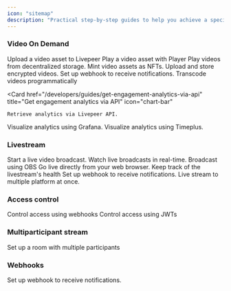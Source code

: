 ```yaml
---
icon: "sitemap"
description: "Practical step-by-step guides to help you achieve a specific goal. These guides are designed to help you get started with a specific task or feature."
---
```


### Video On Demand

<CardGroup cols={2}>
  <Card
    href="/developers/guides/upload-video-asset"
    title="Upload asset"
    icon="video"
  >
    Upload a video asset to Livepeer
  </Card>
  <Card
    href="/developers/guides/playback-a-vod"
    title="Play a video on-demand"
    icon="play"
  >
    Play a video asset with Player
  </Card>
  <Card
    href="/developers/guides/dstorage-playback"
    title="Play video from IPFS/Arweave"
    icon="play"
  >
    Play videos from decentralized storage.
  </Card>
  <Card
    href="/developers/guides/mint-video-nft"
    title="Mint video NFT"
    icon="file"
  >
    Mint video assets as NFTs.
  </Card>
  <Card
    href="/developers/guides/encrypted-vod"
    title="Upload encrypted files"
    icon="lock"
  >
    Upload and store encrypted videos.
  </Card>
  <Card
    href="/developers/guides/listen-to-vod-events"
    title="Listen for video events"
    icon="bell"
  >
    Set up webhook to receive notifications.
  </Card>
  <Card
    href="/developers/guides/transcode-video-storj"
    title="Transcode API"
    icon="code"
  >
    Transcode videos programmatically
  </Card>

  <Card 
    href="/developers/guides/get-engagement-analytics-via-api"
    title="Get engagement analytics via API" 
    icon="chart-bar"
  >
    Retrieve analytics via Livepeer API.
  </Card>
  <Card 
    href="/developers/guides/get-engagement-analytics-via-grafana"
    title="Get engagement analytics via Grafana" 
    icon="chart-bar"
  >
    Visualize analytics using Grafana.
  </Card>
  <Card 
  href="/developers/guides/get-engagement-analytics-via-timeplus"
  title="Get analytics via Timeplus" icon="eye">
    Visualize analytics using Timeplus.
  </Card>
</CardGroup>

### Livestream

<CardGroup cols={2}>
  <Card
    href="/developers/guides/create-livestream"
    title="Create a livestream"
    icon="video"
  >
    Start a live video broadcast.
  </Card>
  <Card
    href="/developers/guides/playback-a-livestream"
    title="Play a livestream"
    icon="play"
  >
    Watch live broadcasts in real-time.
  </Card>
  <Card
    href="/developers/guides/stream-via-obs"
    title="Stream via OBS"
    icon="desktop"
  >
    Broadcast using OBS
  </Card>
  <Card
    href="/developers/guides/livestream-from-browser"
    title="Livestream from the browser"
    icon="globe"
  >
    Go live directly from your web browser.
  </Card>
  <Card
    href="/developers/guides/monitor-stream-health"
    title="Monitor stream health"
    icon="wave-pulse"
  >
    Keep track of the livestream's health
  </Card>
  <Card
    href="/developers/guides/listen-to-stream-events"
    title="Listen for stream events"
    icon="bell"
  >
    Set up webhook to receive notifications.
  </Card>
  <Card
    href="/developers/guides/multistream"
    title="Set up a multistream"
    icon="arrow-right-arrow-left"
  >
    Live stream to multiple platform at once.
  </Card>
</CardGroup>

### Access control

<CardGroup cols={2}>
  <Card
    href="/developers/guides/access-control-webhooks"
    title="Control access using webhooks"
    icon="lock"
  >
    Control access using webhooks
  </Card>
  <Card
    href="/developers/guides/access-control-jwt"
    title="Control access using JWTs"
    icon="lock"
  >
    Control access using JWTs
  </Card>
</CardGroup>

### Multiparticipant stream

<CardGroup cols={2}>
  <Card
    href="/developers/guides/multiparticipant-stream"
    title="Setup a multiparticipant livestream"
    icon="people-group"
  >
    Set up a room with multiple participants
  </Card>
</CardGroup>

### Webhooks

<CardGroup cols={2}>
  <Card
    href="/developers/guides/setup-and-listen-to-webhooks"
    title="Set up and listen for webhooks"
    icon="bell"
  >
    Set up webhook to receive notifications.
  </Card>
</CardGroup>
